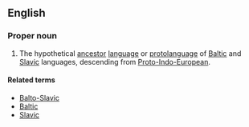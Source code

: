 ==English==
{{wikipedia}}

===Proper noun===
{{en-proper-noun}}

# {{context|linguistics}} The hypothetical [[ancestor]] [[language]] or [[protolanguage]] of [[Baltic]] and [[Slavic]] languages, descending from [[Proto-Indo-European]].

====Related terms====
* [[Balto-Slavic]]
* [[Baltic]]
* [[Slavic]]
